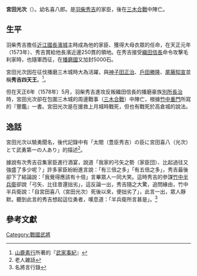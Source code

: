 {{unreferenced|time=2015-10-14T01:58:39+00:00}}
'''宮田光次'''（{{Bd|？||1578年||}}）。幼名喜八郎。是[[羽柴秀吉|羽柴秀吉]]的家臣，後在[[三木合戰|三木合戰]]中陣亡。

== 生平 ==
羽柴秀吉擔任[[近江國|近江國]][[長濱城|長濱城]]主時成為他的家臣、獲得大母衣眾的任命，在天正元年（1573年）、秀吉賞給他長濱近邊250貫的領地。在秀吉接受[[織田信長|織田信長]]命令攻擊毛利家時，也隨軍西征，在[[播磨國|播磨國]]又加封5000石。

宮田光次因在征伐播磨三木城時大為活躍，與[[神子田正治|神子田正治]]、[[戶田勝隆|戶田勝隆]]、[[尾藤知宣|尾藤知宣]]並稱'''秀吉四天王'''。<ref>[[山鹿素行|山鹿素行]]所著的『[[武家事紀|武家事紀]]』</ref>。

但在天正6年（1578年）5月，羽柴秀吉進攻反叛織田信長的播磨豪族[[別所長治|別所長治]]時，宮田光次卻在包圍三木城的周邊戰事（[[三木合戰|三木合戰]]）中陣亡，根據[[竹中重門|竹中重門]]所寫的『豐鑑』一書。宮田光次是在援救上月城時戰死，但也有戰死於高倉城的說法。
== 逸話 ==
宮田光次以驍勇聞名，後代記錄中有「太閤（豊臣秀吉）の臣に宮田喜八（光次）とて武勇第一の人あり」的描述<ref>老人雑話</ref>。

據說有次秀吉召集家臣進行酒宴，說道「我家的弓矢之勢（家臣団）、比起過往又強盛了多少呢？」許多家臣紛紛進言說：「有三倍之多」「有五倍之多」，秀吉最後卻下了結論說：「我覺得應該有十倍」言畢眾人一同大笑。這時秀吉的參謀[[竹中半兵衛|竹中半兵衛]]卻說「弓矢、比往昔還拙劣」，這反論一出，秀吉隨之大驚，追問緣由，竹中半兵衛說：「自宮田喜八（宮田光次）死後以來，便拙劣了」，此言一出，眾人靜默。聽到此言的秀吉想起這位勇者，嘆息道：「半兵衛所言甚是」。<ref>名將言行錄</ref>
==參考文獻==
{{reflist}}
[[Category:戰國武將|Category:戰國武將]]